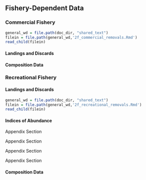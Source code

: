 ## Fishery-Dependent Data

### Commercial Fishery

```r
general_wd = file.path(doc_dir, "shared_text")
filein = file.path(general_wd,'2f_commercial_removals.Rmd')
read_child(filein)
```

#### Landings and Discards


#### Composition Data

### Recreational Fishery

#### Landings and Discards


```r
general_wd = file.path(doc_dir, "shared_text")
filein = file.path(general_wd,'2f_recreational_removals.Rmd')
read_child(filein)
```

#### Indices of Abundance

Appendix Section \ref{#mrfs-index}

Appendix Section \ref{#onboard-cpfv-index}

Appendix Section \ref{#dwv-cpfv-index}

Appendix Section \ref{#crfs-pr-index}

#### Composition Data
